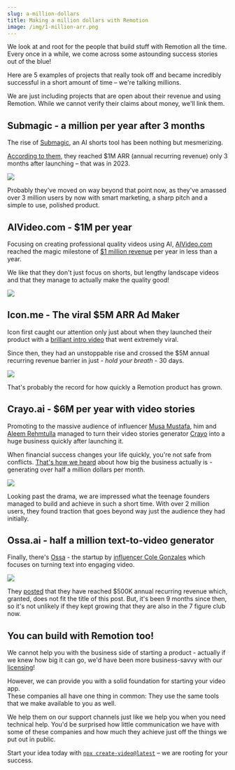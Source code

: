 ```yaml
---
slug: a-million-dollars
title: Making a million dollars with Remotion
image: /img/1-million-arr.png
---
```


We look at and root for the people that build stuff with Remotion all the time.
Every once in a while, we come across some astounding success stories out of the blue!

Here are 5 examples of projects that really took off and became incredibly successful in a short amount of time – we're talking millions.

We are just including projects that are open about their revenue and using Remotion. While we cannot verify their claims about money, we'll link them.

## Submagic - a million per year after 3 months

The rise of [Submagic](https://www.submagic.co/), an AI shorts tool has been nothing but mesmerizing.

[According to them](https://x.com/elieln_/status/1824925166012448973), they reached $1M ARR (annual recurring revenue) only 3 months after launching – that was in 2023.

<img src="/img/submagic.png" />

Probably they've moved on way beyond that point now, as they've amassed over 3 million users by now with smart marketing, a sharp pitch and a simple to use, polished product.

## AIVideo.com - $1M per year

Focusing on creating professional quality videos using AI, [AIVideo.com](https://aivideo.com) reached the magic milestone of [$1 million revenue](https://www.linkedin.com/feed/update/urn:li:activity:7308525123269971969/) per year in less than a year.

We like that they don't just focus on shorts, but lengthy landscape videos and that they manage to actually make the quality good!

<img src="/img/aivideo.png" />

## Icon.me - The viral $5M ARR Ad Maker

Icon first caught our attention only just about when they launched their product with a [brilliant intro video](https://x.com/kennandavison/status/1886836061378372064) that went extremely viral.

Since then, they had an unstoppable rise and crossed the $5M annual recurring revenue barrier in just - _hold your breath_ - 30 days.

<img src="/img/icon.png" />

That's probably the record for how quickly a Remotion product has grown.

## Crayo.ai - $6M per year with video stories

Promoting to the massive audience of influencer [Musa Mustafa](https://www.instagram.com/mussy.02), him and [Aleem Rehmtulla](https://x.com/aleemrehmtulla) managed to turn their video stories generator [Crayo](https://crayo.ai) into a huge business quickly after launching it.

When financial success changes your life quickly, you're not safe from conflicts. [That's how we heard](https://x.com/musamanzz/status/1891059361943863338) about how big the business actually is - generating over half a million dollars per month.

<img src="/img/crayo.png" />

Looking past the drama, we are impressed what the teenage founders managed to build and achieve in such a short time. With over 2 million users, they found traction that goes beyond way just the audience they had initially.

## Ossa.ai - half a million text-to-video generator

Finally, there's [Ossa](https://ossa.ai) - the startup by [influencer Cole Gonzales](https://www.instagram.com/colewherld/) which focuses on turning text into engaging video.

<img src="/img/ossa.png" />

They [posted](https://www.linkedin.com/posts/cole-gonzales_heres-how-i-grew-my-bootstrapped-tech-startup-activity-7206735885839532035-mdgM/) that they have reached $500K annual recurring revenue which, granted, does not fit the title of this post. But, it's been 9 months since then, so it's not unlikely if they kept growing that they are also in the 7 figure club now.

## You can build with Remotion too!

We cannot help you with the business side of starting a product - actually if we knew how big it can go, we'd have been more business-savvy with our [licensing](https://remotion.pro/license)!

However, we can provide you with a solid foundation for starting your video app.  
These companies all have one thing in common: They use the same tools that we make available to you as well.

We help them on our support channels just like we help you when you need technical help. You'd be surprised how little communication we have with some of these companies and how much they achieve just off the things we put out in public.

Start your idea today with [`npx create-video@latest`](/docs) – we are rooting for your success.
